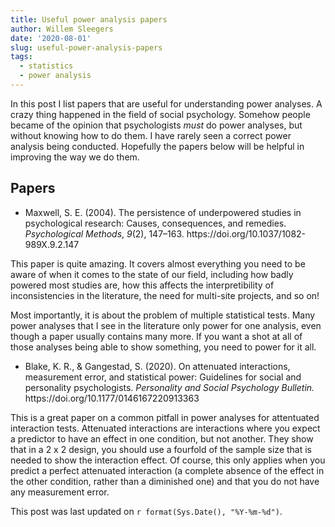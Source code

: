 ```yaml
---
title: Useful power analysis papers
author: Willem Sleegers
date: '2020-08-01'
slug: useful-power-analysis-papers
tags:
  - statistics
  - power analysis
---
```


In this post I list papers that are useful for understanding power analyses. A crazy thing happened in the field of social psychology. Somehow people became of the opinion that psychologists *must* do power analyses, but without knowing how to do them. I have rarely seen a correct power analysis being conducted. Hopefully the papers below will be helpful in improving the way we do them.

## Papers

- Maxwell, S. E. (2004). The persistence of underpowered studies in psychological research: Causes, consequences, and remedies. *Psychological Methods*, *9*(2), 147–163. https://doi.org/10.1037/1082-989X.9.2.147

This paper is quite amazing. It covers almost everything you need to be aware of when it comes to the state of our field, including how badly powered most studies are, how this affects the interpretibility of inconsistencies in the literature, the need for multi-site projects, and so on!

Most importantly, it is about the problem of multiple statistical tests. Many power analyses that I see in the literature only power for one analysis, even though a paper usually contains many more. If you want a shot at all of those analyses being able to show something, you need to power for it all.

- Blake, K. R., & Gangestad, S. (2020). On attenuated interactions, measurement error, and statistical power: Guidelines for social and personality psychologists. *Personality and Social Psychology Bulletin.* https://doi.org/10.1177/0146167220913363

This is a great paper on a common pitfall in power analyses for attentuated interaction tests. Attenuated interactions are interactions where you expect a predictor to have an  effect in one condition, but not another. They show that in a 2 x 2 design, you should use a fourfold of the sample size that is needed to show the interaction effect. Of course, this only applies when you predict a perfect attenuated interaction (a complete absence of the effect in the other condition, rather than a diminished one) and that you do not have any measurement error.

This post was last updated on `r format(Sys.Date(), "%Y-%m-%d")`.
